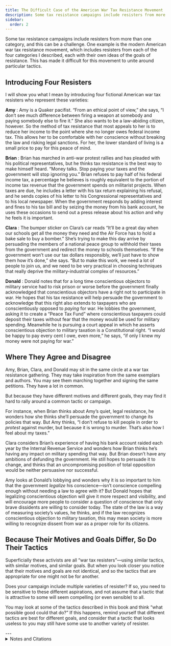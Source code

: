 ```yaml
---
title: The Difficult Case of the American War Tax Resistance Movement
description: Some tax resistance campaigns include resisters from more than one category, and this can be a challenge.
sidebar:
  order: 2
---
```


Some tax resistance campaigns include resisters from more than one category, and this can be a challenge.
One example is the modern American war tax resistance movement, which includes resisters from each of the four categories I described, each with their own ideas of the goals of resistance.
This has made it difficult for this movement to unite around particular tactics.

## Introducing Four Resisters

I will show you what I mean by introducing four fictional American war tax resisters who represent these varieties:

**Amy**
: Amy is a Quaker pacifist.
  “From an ethical point of view,” she says, “I don’t see much difference between firing a weapon at somebody and paying somebody else to fire it.”
  She also wants to be a law-abiding citizen, however.
  So the method of tax resistance that most appeals to her is to reduce her income to the point where she no longer owes federal income tax.
  This allows her to be comfortable with her conscience without breaking the law and risking legal sanctions.
  For her, the lower standard of living is a small price to pay for this peace of mind.

**Brian**
: Brian has marched in anti-war protest rallies and has pleaded with his political representatives, but he thinks tax resistance is the best way to make himself heard.
  “Money talks. Stop paying your taxes and the government will stop ignoring you.”
  Brian refuses to pay half of his federal income tax, a percentage he believes is roughly equivalent to the portion of income tax revenue that the government spends on militarist projects.
  When taxes are due, he includes a letter with his tax return explaining his refusal, and he sends copies of his letter to his Congressional representatives and to his local newspaper.
  When the government responds by adding interest and fines to his tax bill and by seizing the money from his bank account, he uses these occasions to send out a press release about his action and why he feels it is important.

**Clara**
: The bumper sticker on Clara’s car reads “It’ll be a great day when our schools get all the money they need and the Air Force has to hold a bake sale to buy a bomber.”
  She’s trying to make this day arrive by persuading the members of a national peace group to withhold their taxes from the government and redirect the money to schools themselves.
  “If the government won’t use our tax dollars responsibly, we’ll just have to show them how it’s done,” she says.
  “But to make this work, we need a lot of people to join us, and we need to be very practical in choosing techniques that really deprive the military-industrial complex of resources.”

**Donald**
: Donald notes that for a long time conscientious objectors to military service had to risk prison or worse before the government finally acknowledged that conscientious objectors have a right not to participate in war.
  He hopes that his tax resistance will help persuade the government to acknowledge that this right also extends to taxpayers who are conscientiously opposed to *paying* for war.
  He lobbies the government, asking it to create a “Peace Tax Fund” where conscientious taxpayers could deposit their taxes without fear that the money would be used for military spending.
  Meanwhile he is pursuing a court appeal in which he asserts conscientious objection to military taxation is a Constitutional right.
  “I would be happy to pay every cent I owe, even more,” he says, “if only I knew my money were not paying for war.”

## Where They Agree and Disagree

Amy, Brian, Clara, and Donald may sit in the same circle at a war tax resistance gathering.
They may take inspiration from the same exemplars and authors.
You may see them marching together and signing the same petitions.
They have a lot in common.

But because they have different motives and different goals, they may find it hard to rally around a common tactic or campaign.

For instance, when Brian thinks about Amy’s quiet, legal resistance, he wonders how she thinks she’ll persuade the government to change its policies that way.
But Amy thinks, “I don’t refuse to kill people in order to *protest* against murder, but because it is wrong to murder.
That’s also how I feel about my taxes.”

Clara considers Brian’s experience of having his bank account raided each year by the Internal Revenue Service and wonders how Brian thinks he’s having any impact on military spending that way.
But Brian doesn’t have any ambitions of defunding the government.
He still hopes to persuade it to change, and thinks that an uncompromising position of total opposition would be neither persuasive nor successful.

Amy looks at Donald’s lobbying and wonders why it is so important to him that the government *legalize* his conscience—isn’t conscience compelling enough without needing a law to agree with it?
But Donald hopes that legalizing conscientious objection will give it more respect and visibility, and will encourage more people to consider a question of conscience that only brave dissidents are willing to consider today.
The state of the law is a way of measuring society’s values, he thinks, and if the law recognizes conscientious objection to military taxation, this may mean society is more willing to recognize dissent from war as a proper role for its citizens.

## Because Their Motives and Goals Differ, So Do Their Tactics

Superficially these activists are all “war tax resisters”—using similar tactics, with similar motives, and similar goals.
But when you look closer you notice that their motives and goals are not identical, and so the tactics that are appropriate for one might not be for another.

Does your campaign include multiple varieties of resister?
If so, you need to be sensitive to these different aspirations, and not assume that a tactic that is attractive to some will seem compelling (or even sensible) to all.

You may look at some of the tactics described in this book and think “what possible good could that do?”
If this happens, remind yourself that different tactics are best for different goals, and consider that a tactic that looks useless to you may still have some use to another variety of resister.

<Aside type="tip" title="Wikipedia">
  <WikipediaBadge title="Quakers" />
  <WikipediaBadge title="National Campaign for a Peace Tax Fund" />
  <WikipediaBadge title="Conscientious objection to military taxation" />
</Aside>
---

<details>
<summary>Notes and Citations</summary>

* Zahn, Franklin [“Tax Refusal, Law, and Order”](https://www.friendsjournal.org/wp-content/uploads/emember/downloads/1967/HC12-50415.pdf#page=6) <i>Friends Journal</i> 1 October 1967, pp. 514–15 (“We refuse to steal not as a protest against burglary—with consideration of how ‘effective’ we may or may not be—but simply because for us stealing is wrong.”)
* Freund, Ronald [<i>What One Person Can Do To Help Prevent Nuclear War</i>](https://archive.org/details/whatonepersoncan00rona_0/page/68/mode/2up) (1982), p. 69 (quoting Bill Faw: “I would still do it even if no one else did. There comes a point, with Vietnam or the arms race, where you say, ‘I’m not going to participate in that, no matter what the cost.’ It’s kind of like Martin Luther saying, ‘Here I stand; I cannot do other.’ ”)

</details>
